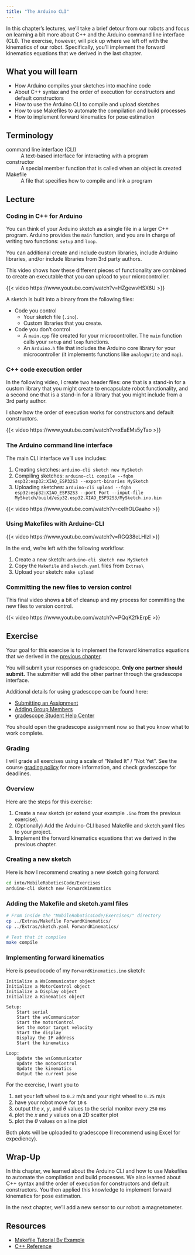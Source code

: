 ```yaml
---
title: "The Arduino CLI"
---
```


In this chapter's lectures, we'll take a brief detour from our robots and focus on learning a bit more about C++ and the Arduino command line interface (CLI). The exercise, however, will pick up where we left off with the kinematics of our robot. Specifically, you'll implement the forward kinematics equations that we derived in the last chapter.

## What you will learn

- How Arduino compiles your sketches into machine code
- About C++ syntax and the order of execution for constructors and default constructors
- How to use the Arduino CLI to compile and upload sketches
- How to use Makefiles to automate the compilation and build processes
- How to implement forward kinematics for pose estimation

## Terminology

command line interface (CLI)
: A text-based interface for interacting with a program

constructor
: A special member function that is called when an object is created

Makefile
: A file that specifies how to compile and link a program

## Lecture

### Coding in C++ for Arduino

You can think of your Arduino sketch as a single file in a larger C++ program. Arduino provides the `main` function, and you are in charge of writing two functions: `setup` and `loop`.

You can additional create and include custom libraries, include Arduino libraries, and/or include libraries from 3rd party authors.

This video shows how these different pieces of functionality are combined to create an executable that you can upload to your microcontroller.

{{< video https://www.youtube.com/watch?v=HZgewvHSX6U >}}

A sketch is built into a binary from the following files:

- Code you control
  - Your sketch file (`.ino`).
  - Custom libraries that you create.
- Code you don't control
  - A `main.cpp` file created for your microcontroller. The `main` function calls your `setup` and `loop` functions.
  - An `Arduino.h` file that includes the Arduino core library for your microcontroller (it implements functions like `analogWrite` and `map`).

### C++ code execution order

In the following video, I create two header files: one that is a stand-in for a custom library that you might create to encapsulate robot functionality, and a second one that is a stand-in for a library that you might include from a 3rd party author.

I show how the order of execution works for constructors and default constructors.

{{< video https://www.youtube.com/watch?v=xEaEMs5yTao >}}

### The Arduino command line interface

The main CLI interface we'll use includes:

1. Creating sketches: `arduino-cli sketch new MySketch`
2. Compiling sketches: `arduino-cli compile --fqbn esp32:esp32:XIAO_ESP32S3 --export-binaries MySketch`
3. Uploading sketches: `arduino-cli upload --fqbn esp32:esp32:XIAO_ESP32S3 --port Port --input-file MySketch/build/esp32.esp32.XIAO_ESP32S3/MySketch.ino.bin`

{{< video https://www.youtube.com/watch?v=ceIhOLGaaho >}}

### Using Makefiles with Arduino-CLI

{{< video https://www.youtube.com/watch?v=RGQ38eLHIzI >}}

In the end, we're left with the following workflow:

1. Create a new sketch: `arduino-cli sketch new MySketch`
2. Copy the `Makefile` and `sketch.yaml` files from `Extras\`
3. Upload your sketch: `make upload`

### Committing the new files to version control

This final video shows a bit of cleanup and my process for committing the new files to version control.

{{< video https://www.youtube.com/watch?v=PQqK2fkErpE >}}

## Exercise

Your goal for this exercise is to implement the forward kinematics equations that we derived in the [previous chapter](./14-Kinematics.qmd).

You will submit your responses on gradescope. **Only one partner should submit.** The submitter will add the other partner through the gradescope interface.

Additional details for using gradescope can be found here:

- [Submitting an Assignment](https://help.gradescope.com/article/ccbpppziu9-student-submit-work)
- [Adding Group Members](https://help.gradescope.com/article/m5qz2xsnjy-student-add-group-members)
- [gradescope Student Help Center](https://help.gradescope.com/category/cyk4ij2dwi-student-workflow)

You should open the gradescope assignment now so that you know what to work complete.

### Grading

I will grade all exercises using a scale of "Nailed It" / "Not Yet". See the course [grading policy](../index.qmd#grading) for more information, and check gradescope for deadlines.

### Overview

Here are the steps for this exercise:

1. Create a new sketch (or extend your example `.ino` from the previous exercise).
2. (Optionally) Add the Arduino-CLI based Makefile and sketch.yaml files to your project.
3. Implement the forward kinematics equations that we derived in the previous chapter.

### Creating a new sketch

Here is how I recommend creating a new sketch going forward:

```bash
cd into/MobileRoboticsCode/Exercises
arduino-cli sketch new ForwardKinematics
```

### Adding the Makefile and sketch.yaml files

```bash
# From inside the "MobileRoboticsCode/Exercises/" directory
cp ../Extras/Makefile ForwardKinematics/
cp ../Extras/sketch.yaml ForwardKinematics/

# Test that it compiles
make compile
```

### Implementing forward kinematics

Here is pseudocode of my `ForwardKinematics.ino` sketch:

```text
Initialize a WsCommunicator object
Initialize a MotorControl object
Initialize a Display object
Initialize a Kinematics object

Setup:
    Start serial
    Start the wsCommunicator
    Start the motorControl
    Set the motor target velocity
    Start the display
    Display the IP address
    Start the kinematics

Loop:
    Update the wsCommunicator
    Update the motorControl
    Update the kinematics
    Output the current pose
```

For the exercise, I want you to

1. set your left wheel to `0.2` m/s and your right wheel to `0.25` m/s
2. have your robot move for `10` s
3. output the $x$, $y$, and $\theta$ values to the serial monitor every `250` ms
4. plot the $x$ and $y$ values on a 2D scatter plot
5. plot the $\theta$ values on a line plot

Both plots will be uploaded to gradescope (I recommend using Excel for expediency).

## Wrap-Up

In this chapter, we learned about the Arduino CLI and how to use Makefiles to automate the compilation and build processes. We also learned about C++ syntax and the order of execution for constructors and default constructors. You then applied this knowledge to implement forward kinematics for pose estimation.

In the next chapter, we'll add a new sensor to our robot: a magnetometer.

## Resources

- [Makefile Tutorial By Example](https://makefiletutorial.com/#getting-started)
- [C++ Reference](https://en.cppreference.com/w/)
